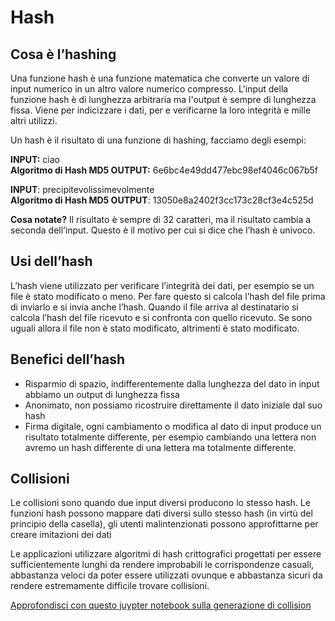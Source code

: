 # Hash

## Cosa è l’hashing

Una funzione hash è una funzione matematica che converte un valore di input numerico in un altro valore numerico compresso. L'input della funzione hash è di lunghezza arbitraria ma l'output è sempre di lunghezza fissa. Viene per indicizzare i dati, per e verificarne la loro integrità e mille altri utilizzi.

Un hash è il risultato di una funzione di hashing, facciamo degli esempi:

**INPUT:** ciao\
**Algoritmo di Hash MD5 OUTPUT:** 6e6bc4e49dd477ebc98ef4046c067b5f

**INPUT**: precipitevolissimevolmente\
**Algoritmo di Hash MD5 OUTPUT**: 13050e8a2402f3cc173c28cf3e4c525d

**Cosa notate?** Il risultato è sempre di 32 caratteri, ma il risultato cambia a seconda dell’input. Questo è il motivo per cui si dice che l’hash è univoco.

## Usi dell’hash

L’hash viene utilizzato per verificare l’integrità dei dati, per esempio se un file è stato modificato o meno. Per fare questo si calcola l’hash del file prima di inviarlo e si invia anche l’hash. Quando il file arriva al destinatario si calcola l’hash del file ricevuto e si confronta con quello ricevuto. Se sono uguali allora il file non è stato modificato, altrimenti è stato modificato.

## Benefici dell’hash

- Risparmio di spazio, indifferentemente dalla lunghezza del dato in input abbiamo un output di lunghezza fissa
- Anonimato, non possiamo ricostruire direttamente il dato iniziale dal suo hash
- Firma digitale, ogni cambiamento o modifica al dato di input produce un risultato totalmente differente, per esempio cambiando una lettera non avremo un hash differente di una lettera ma totalmente differente.

## Collisioni

Le collisioni sono quando due input diversi producono lo stesso hash. Le funzioni hash possono mappare dati diversi sullo stesso hash (in virtù del principio della casella), gli utenti malintenzionati possono approfittarne per creare imitazioni dei dati

Le applicazioni utilizzare algoritmi di hash crittografici progettati per essere sufficientemente lunghi da rendere improbabili le corrispondenze casuali, abbastanza veloci da poter essere utilizzati ovunque e abbastanza sicuri da rendere estremamente difficile trovare collisioni.

[Approfondisci con questo juypter notebook sulla generazione di collision](https://github.com/LorenzoZaccagnini/cryptography-works/blob/master/MD5%20Collision/Create_MD5_collision_ANSA.ipynb)
